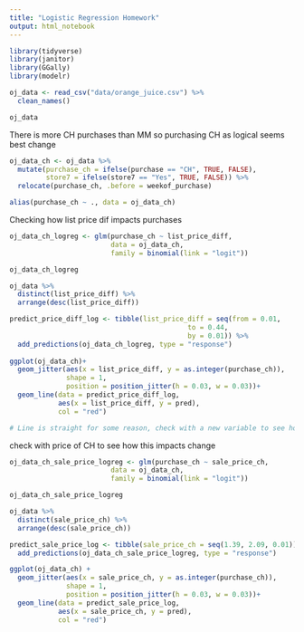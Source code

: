 ```yaml
---
title: "Logistic Regression Homework"
output: html_notebook
---
```




```r
library(tidyverse)
library(janitor)
library(GGally)
library(modelr)

oj_data <- read_csv("data/orange_juice.csv") %>% 
  clean_names()

oj_data

```


There is more CH purchases than MM so purchasing CH as logical seems best change


```r


oj_data_ch <- oj_data %>% 
  mutate(purchase_ch = ifelse(purchase == "CH", TRUE, FALSE),
         store7 = ifelse(store7 == "Yes", TRUE, FALSE)) %>% 
  relocate(purchase_ch, .before = weekof_purchase)

alias(purchase_ch ~ ., data = oj_data_ch)


```

Checking how list price dif impacts purchases

```r

oj_data_ch_logreg <- glm(purchase_ch ~ list_price_diff, 
                         data = oj_data_ch, 
                         family = binomial(link = "logit"))

oj_data_ch_logreg

oj_data %>%
  distinct(list_price_diff) %>%
  arrange(desc(list_price_diff))

predict_price_diff_log <- tibble(list_price_diff = seq(from = 0.01, 
                                            to = 0.44, 
                                            by = 0.01)) %>%
  add_predictions(oj_data_ch_logreg, type = "response")
                        
ggplot(oj_data_ch)+
  geom_jitter(aes(x = list_price_diff, y = as.integer(purchase_ch)),
              shape = 1,
              position = position_jitter(h = 0.03, w = 0.03))+
  geom_line(data = predict_price_diff_log, 
            aes(x = list_price_diff, y = pred), 
            col = "red")

# Line is straight for some reason, check with a new variable to see how it changes

```

 check with price of CH to see how this impacts change
 
```r

oj_data_ch_sale_price_logreg <- glm(purchase_ch ~ sale_price_ch, 
                         data = oj_data_ch, 
                         family = binomial(link = "logit"))

oj_data_ch_sale_price_logreg

oj_data %>% 
  distinct(sale_price_ch) %>% 
  arrange(desc(sale_price_ch))

predict_sale_price_log <- tibble(sale_price_ch = seq(1.39, 2.09, 0.01)) %>% 
  add_predictions(oj_data_ch_sale_price_logreg, type = "response")

ggplot(oj_data_ch) +
  geom_jitter(aes(x = sale_price_ch, y = as.integer(purchase_ch)),
              shape = 1,
              position = position_jitter(h = 0.03, w = 0.03))+
  geom_line(data = predict_sale_price_log,
            aes(x = sale_price_ch, y = pred),
            col = "red")
```
 



















